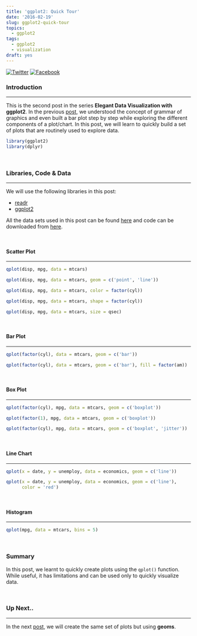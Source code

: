 ```yaml
---
title: 'ggplot2: Quick Tour'
date: '2016-02-19'
slug: ggplot2-quick-tour
topics:
  - ggplot2
tags:
  - ggplot2
  - visualization
draft: yes
---
```


[![Twitter](http://i.imgur.com/tXSoThF.png)](https://twitter.com/login?redirect_after_login=%2Fhome%3Fstatus)
[![Facebook](http://i.imgur.com/P3YfQoD.png)](https://www.facebook.com/sharer/sharer.php?u=)

### Introduction

<hr>

This is the second post in the series **Elegant Data Visualization with ggplot2**. In the previous [post](https://rsquaredacademy.github.io/blog/post/introduction-to-ggplot2/), we understood the concept of grammar of graphics and 
even built a bar plot step by step while exploring the different components of a plot/chart. In this post, we will 
learn to quickly build a set of plots that are routinely used to explore data.

```r
library(ggplot2)
library(dplyr)
```

<br>

### Libraries, Code & Data

<hr>

We will use the following libraries in this post:

- [readr](http://readr.tidyverse.org/)
- [ggplot2](http://ggplot2.tidyverse.org/)

All the data sets used in this post can be found [here](https://github.com/rsquaredacademy/datasets) 
and code can be downloaded from [here](https://gist.github.com/rsquaredacademy/3b25fa07c60d44d561819d2c6ab77978).

<br>

#### Scatter Plot

<hr>

```r
qplot(disp, mpg, data = mtcars)
```

```r
qplot(disp, mpg, data = mtcars, geom = c('point', 'line'))
```

```r
qplot(disp, mpg, data = mtcars, color = factor(cyl))
```

```r
qplot(disp, mpg, data = mtcars, shape = factor(cyl))
```

```r
qplot(disp, mpg, data = mtcars, size = qsec)
```

<br>

#### Bar Plot

<hr>

```r
qplot(factor(cyl), data = mtcars, geom = c('bar'))
```

```r
qplot(factor(cyl), data = mtcars, geom = c('bar'), fill = factor(am))
```

<br>

#### Box Plot

<hr>

```r
qplot(factor(cyl), mpg, data = mtcars, geom = c('boxplot'))
```

```r
qplot(factor(1), mpg, data = mtcars, geom = c('boxplot'))
```

```r
qplot(factor(cyl), mpg, data = mtcars, geom = c('boxplot', 'jitter'))
```

<br>

#### Line Chart

<hr>

```r
qplot(x = date, y = unemploy, data = economics, geom = c('line'))
```

```r
qplot(x = date, y = unemploy, data = economics, geom = c('line'),
      color = 'red')
```

<br>

#### Histogram

<hr>

```r
qplot(mpg, data = mtcars, bins = 5)
```

<br>

### Summary

In this post, we learnt to quickly create plots using the `qplot()` function. While useful, it has limitations and can be used only to quickly visualize data. 

<br>

### Up Next..

<hr>

In the next [post](https://rsquaredacademy.github.io/blog/post/ggplot2-introduction-to-geoms/), we will create the same set of plots but using **geoms**. 

<br>